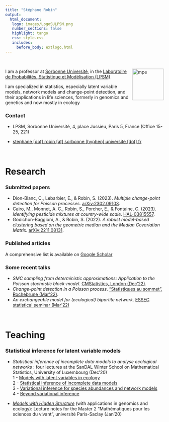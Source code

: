 ```yaml
---
title: "Stéphane Robin"
output: 
  html_document:
   logo: images/LogoSULPSM.png
   number_sections: false
   highlight: tango
   css: style.css
   includes:
     before_body: extlogo.html
---
```


<br>

<img src="images/PhotoSR.png" alt="mpe" width = "100px" align="right"> </img>
  
I am a professor at [Sorbonne Université](https://www.sorbonne-universite.fr/), in the [Laboratoire de Probabilités, Statistique et Modélisation (LPSM)](https://www.lpsm.paris)

I am specialized in statistics, especially latent variable models, network models and change-point detection, and their applications in life sciences, formerly in genomics and genetics and now mostly in ecology

### Contact

- <i class="fas fa-map-marker"></i> LPSM, Sorbonne Université, 4, place Jussieu, Paris 5, France (Office 15-25, 221) 
<!--- - <i class="fa fa-phone"></i> +33 (0)1 xx xx xx xx --->

- <i class="fa fa-at"></i> <a href="mailto:stephane.robin@sorbonne-universite.fr
">stephane [dot] robin [at] sorbonne [hyphen] universite [dot] fr</a>

<br>

# Research

### Submitted papers

- Dion-Blanc, C., Lebarbier, E., & Robin, S. (2023). *Multiple change-point detection for Poisson processes*. [arXiv:2302.09103](https://arxiv.org/pdf/2302.09103). </br>
- Cairo, M., Monnet, A. C., Robin, S., Porcher, E., & Fontaine, C. (2023). *Identifying pesticide mixtures at country-wide scale*. [HAL-03815557](https://hal.science/hal-03815557v2/file/Cairo%20et%20al.%20Identifying%20pesticide%20mixtures%20at%20country-wide%20scale.pdf). </br>
- Godichon-Baggioni, A., & Robin, S. (2022). *A robust model-based clustering based on the geometric median and the Median Covariation Matrix*. [arXiv:2211.08131](https://arxiv.org/pdf/2302.09103).

### Published articles

A comprehensive list is available on  [Google Scholar](https://scholar.google.fr/citations?user=7fBfsj0AAAAJ&hl=fr&authuser=1)

### Some recent talks

- *SMC sampling from deterministic approximations: Application to the Poisson stochastic block-model*. [CMStatistics, London (Dec'22)](slides/London-2212.pdf). </br>
- *Change-point detection in a Poisson process*. ["Statistiques au sommet", Rochebrune (Mar'22)](slides/Rochebrune-2203.pdf). </br>
- *An exchangeable model for (ecological) bipartite network*. [ESSEC statistical seminar (Mar'22)](slides/ESSEC-2203.pdf)

<br>

# Teaching

### Statistical inference for latent variable models

- *Statistical inference of incomplete data models to analyse ecological networks* : four lectures at the SanDAL Winter School on Mathematical Statistics, University of Luxembourg (Dec’20) </br>
  1 - [Models with latent variables in ecology](slides/Part10-Main-Lux2012.pdf) </br>
  2 - [Statistical inference of incomplete data models](slides/Part20-Main-Lux2012.pdf) </br>
  3 - [Variational inference for species abundances and network models](slides/Part30-Main-Lux2012.pdf) </br>
  4 - [Beyond variational inference](slides/Part40-Main-Lux2012.pdf)

- [*Models with Hidden Structure*](notes/ModelsHiddenStruct-Biology-29jan21.pdf) (with applications in genomics and ecology): Lecture notes for the Master 2 "Mathématiques pour les sciences du vivant", université Paris-Saclay (Jan'20)